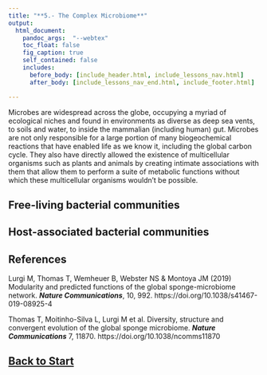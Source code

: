 ```yaml
---
title: "**5.- The Complex Microbiome**"
output:
  html_document:
    pandoc_args:  "--webtex"
    toc_float: false
    fig_caption: true
    self_contained: false
    includes:
      before_body: [include_header.html, include_lessons_nav.html]
      after_body: [include_lessons_nav_end.html, include_footer.html]

---
```


Microbes are widespread across the globe, occupying a myriad of ecological niches and found in environments as diverse as deep sea vents, to soils and water, to inside the mammalian (including human) gut. Microbes are not only responsible for a large portion of many biogeochemical reactions that have enabled life as we know it, including the global carbon cycle. They also have directly allowed the existence of multicellular organisms such as plants and animals by creating intimate associations with them that allow them to perform a suite of metabolic functions without which these multicellular organisms wouldn't be possible.


## Free-living bacterial communities



## Host-associated bacterial communities


## References


Lurgi M, Thomas T, Wemheuer B, Webster NS & Montoya JM (2019) Modularity and predicted functions of the global sponge-microbiome network. ***Nature Communications***, 10, 992. https://doi.org/10.1038/s41467-019-08925-4

Thomas T, Moitinho-Silva L, Lurgi M et al. Diversity, structure and convergent evolution of the global sponge microbiome. ***Nature Communications*** 7, 11870. https://doi.org/10.1038/ncomms11870


## [Back to Start](lesson-1.html){.continue-link}